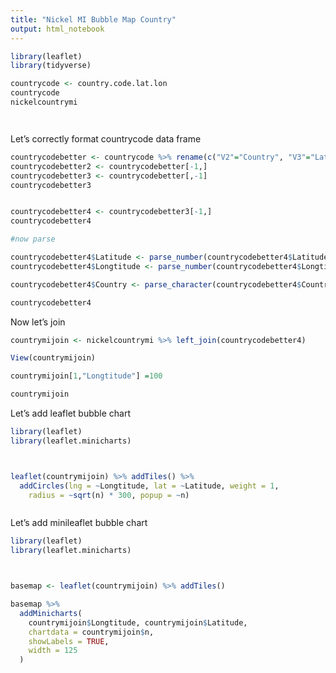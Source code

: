 ```yaml
---
title: "Nickel MI Bubble Map Country"
output: html_notebook
---
```






```r
library(leaflet)
library(tidyverse)

countrycode <- country.code.lat.lon
countrycode
nickelcountrymi




```


Let's correctly format countrycode data frame

```r

countrycodebetter <- countrycode %>% rename(c("V2"="Country", "V3"="Latitude", "V4"="Longtitude")) 
countrycodebetter2 <- countrycodebetter[-1,]
countrycodebetter3 <- countrycodebetter[,-1]
countrycodebetter3


countrycodebetter4 <- countrycodebetter3[-1,]
countrycodebetter4

#now parse

countrycodebetter4$Latitude <- parse_number(countrycodebetter4$Latitude)
countrycodebetter4$Longtitude <- parse_number(countrycodebetter4$Longtitude)

countrycodebetter4$Country <- parse_character(countrycodebetter4$Country)

countrycodebetter4

```



Now let's join

```r

countrymijoin <- nickelcountrymi %>% left_join(countrycodebetter4)

View(countrymijoin)

countrymijoin[1,"Longtitude"] =100

countrymijoin

```


Let's add leaflet bubble chart

```r

library(leaflet)
library(leaflet.minicharts)



leaflet(countrymijoin) %>% addTiles() %>%
  addCircles(lng = ~Longtitude, lat = ~Latitude, weight = 1,
    radius = ~sqrt(n) * 300, popup = ~n) 



```


Let's add minileaflet bubble chart

```r

library(leaflet)
library(leaflet.minicharts)



basemap <- leaflet(countrymijoin) %>% addTiles() 

basemap %>%
  addMinicharts(
    countrymijoin$Longtitude, countrymijoin$Latitude,
    chartdata = countrymijoin$n,
    showLabels = TRUE,
    width = 125
  )




```